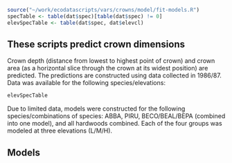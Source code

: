 ```r
source("~/work/ecodatascripts/vars/crowns/model/fit-models.R")
specTable <- table(dat$spec)[table(dat$spec) != 0]
elevSpecTable <- table(dat$spec, dat$elevcl)
```

## These scripts predict crown dimensions
Crown depth (distance from lowest to highest point of crown) and crown area (as a horizontal slice through the crown at its widest position) are predicted.  The predictions are constructed using data collected in 1986/87.  Data was available for the following species/elevations:
```r
elevSpecTable
```
Due to limited data, models were constructed for the following species/combinations of species: ABBA, PIRU, BECO/BEAL/BEPA (combined into one model), and all hardwoods combined.  Each of the four groups was modeled at three elevations (L/M/H).

## Models



<!-- ### Method to calculate z-values -->
<!-- 1. $z = r\cos(\theta_B) \tan(\theta_S)$, where $\theta_B$ is the angle between the slope aspect and the vector from a given point through the origin, $\theta_S$ is the slope angle. and $r$ is the distance from the origin to the point. -->
<!--   * $\theta_B$ is calculated from dot product of the projection of the slope aspect onto the 2d plot, $a$, and the vector from a given point through the origin, $b$: -->
<!--   * $\theta_B = cos^{-1} ( \frac{ a \cdot b } {|a||b| } )$ -->
<!--   * Using this method, if $\theta_B > 90^{\circ}$, then $z$ will be a negative value, ie. downslope from the center of the plot. -->
<!-- 2. Notes -->
<!--   * Due to machine precision error with the arccos function, $\frac{a \cdot b}{|a||b|}$ was rounded to 15 digits (machine precision ~ $2e-16$).  When $a \cdot b$ is very close to $|a||b|$, (i.e. they are the same in reality), the fraction is sometimes computed to be slightly greater than 1 on the machine which leads to a NAN result when passed to the arccos function in R. -->

<!-- ### Moosilauke -->
<!-- * On Moosilauke, each plot has an azimuth and slope calculate along the azimuth.  Z-value are calculated from these values in addition to plant x,y coordinates. -->
<!-- * The y-axis is oriented along NW -\-> SE direction for Moosilauke plots. -->
<!-- * The slope azimuth points downslope.  So, the slope from the top of the plot looking downhill through the origin. -->

<!-- ## Example: Moosilauke permanent plot 22  -->

<!-- The aspect of this plot points directly west ($270^\circ$) -->
<!-- ### Data and function dependencies -->
<!-- ```{r data} -->
<!-- source("~/work/ecodatascripts/vars/z-values/functions.R") -->
<!-- dat <- read.csv("~/work/data/moose/moose-wide.csv") -->
<!-- dat$slprad <- pi/180 * dat$slope # convert slope to radians -->
<!-- dat$aspect <- pi/180 * dat$asp # convert aspect to radians -->

<!-- tst <- dat[dat$pplot == 22,] # plot 22 -->
<!-- ``` -->

<!-- ### Lattice Plot of altitudes at the base of trees in plot 22 -->
<!-- ```{r plot22, echo = TRUE, results = "show"} -->
<!-- ## Plot z-values for test plot -->
<!-- plotzvals(tst, slope = "slprad", aspect = "aspect") -->
<!-- ``` -->

